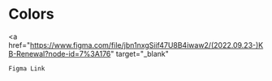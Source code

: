 
<Meta title="Colors" />

# Colors

<a
    href="https://www.figma.com/file/jbn1nxgSiif47U8B4iwaw2/(2022.09.23-)KB-Renewal?node-id=7%3A176"
    target="_blank"
>
    Figma Link
</a>

<ColorForDisplay />
